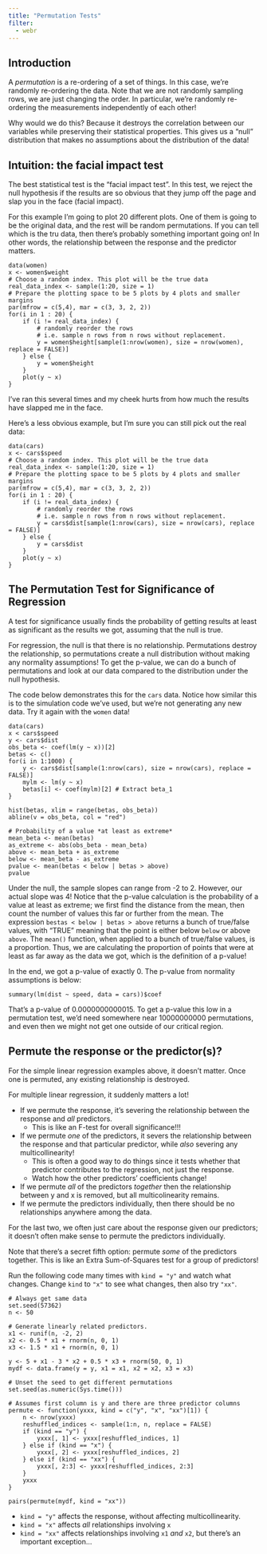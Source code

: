 ```yaml
---
title: "Permutation Tests"
filter:
  - webr
---
```


## Introduction

A *permutation* is a re-ordering of a set of things. In this case, we're randomly re-ordering the data. Note that we are not randomly sampling rows, we are just changing the order. In particular, we're randomly re-ordering the measurements independently of each other!

Why would we do this? Because it destroys the correlation between our variables while preserving their statistical properties. This gives us a "null" distribution that makes no assumptions about the distribution of the data!

## Intuition: the facial impact test

The best statistical test is the "facial impact test". In this test, we reject the null hypothesis if the results are so obvious that they jump off the page and slap you in the face (facial impact).

For this example I'm going to plot 20 different plots. One of them is going to be the original data, and the rest will be random permutations. If you can tell which is the tru data, then there's probably something important going on! In other words, the relationship between the response and the predictor matters.

```webr-r
data(women)
x <- women$weight
# Choose a random index. This plot will be the true data
real_data_index <- sample(1:20, size = 1)
# Prepare the plotting space to be 5 plots by 4 plots and smaller margins
par(mfrow = c(5,4), mar = c(3, 3, 2, 2))
for(i in 1 : 20) {
    if (i != real_data_index) {
        # randomly reorder the rows
        # i.e. sample n rows from n rows without replacement.
        y = women$height[sample(1:nrow(women), size = nrow(women), replace = FALSE)]
    } else {
        y = women$height
    }
    plot(y ~ x)
}
```

I've ran this several times and my cheek hurts from how much the results have slapped me in the face.

Here's a less obvious example, but I'm sure you can still pick out the real data:

```webr-r
data(cars)
x <- cars$speed
# Choose a random index. This plot will be the true data
real_data_index <- sample(1:20, size = 1)
# Prepare the plotting space to be 5 plots by 4 plots and smaller margins
par(mfrow = c(5,4), mar = c(3, 3, 2, 2))
for(i in 1 : 20) {
    if (i != real_data_index) {
        # randomly reorder the rows
        # i.e. sample n rows from n rows without replacement.
        y = cars$dist[sample(1:nrow(cars), size = nrow(cars), replace = FALSE)]
    } else {
        y = cars$dist
    }
    plot(y ~ x)
}
```

## The Permutation Test for Significance of Regression

A test for significance usually finds the probability of getting results at least as significant as the results we got, assuming that the null is true.

For regression, the null is that there is no relationship. Permutations destroy the relationship, so permutations create a null distribution without making any normality assumptions! To get the p-value, we can do a bunch of permutations and look at our data compared to the distribution under the null hypothesis. 

The code below demonstrates this for the `cars` data. Notice how similar this is to the simulation code we've used, but we're not generating any new data. Try it again with the `women` data!

```webr-r
data(cars)
x < cars$speed
y <- cars$dist
obs_beta <- coef(lm(y ~ x))[2]
betas <- c()
for(i in 1:1000) {
    y <- cars$dist[sample(1:nrow(cars), size = nrow(cars), replace = FALSE)]
    mylm <- lm(y ~ x)
    betas[i] <- coef(mylm)[2] # Extract beta_1
}

hist(betas, xlim = range(betas, obs_beta))
abline(v = obs_beta, col = "red")

# Probability of a value *at least as extreme*
mean_beta <- mean(betas)
as_extreme <- abs(obs_beta - mean_beta)
above <- mean_beta + as_extreme
below <- mean_beta - as_extreme
pvalue <- mean(betas < below | betas > above)
pvalue
```

Under the null, the sample slopes can range from -2 to 2. However, our actual slope was 4! Notice that the p-value calculation is the probability of a value at least as extreme; we first find the distance from the mean, then count the number of values this far or further from the mean. The expression `bestas < below | betas > above` returns a bunch of true/false values, with "TRUE" meaning that the point is either below `below` or above `above`. The `mean()` function, when applied to a bunch of true/false values, is a proportion. Thus, we are calculating the proportion of points that were at least as far away as the data we got, which is the definition of a p-value!

In the end, we got a p-value of exactly 0. The p-value from normality assumptions is below:

```webr-r
summary(lm(dist ~ speed, data = cars))$coef
```

That's a p-value of 0.0000000000015. To get a p-value this low in a permutation test, we'd need somewhere near 10000000000 permutations, and even then we might not get one outside of our critical region. 

## Permute the response or the predictor(s)?

For the simple linear regression examples above, it doesn't matter. Once one is permuted, any existing relationship is destroyed.

For multiple linear regression, it suddenly matters a lot! 

- If we permute the response, it's severing the relationship between the response and *all* predictors. 
    - This is like an F-test for overall significance!!!
- If we permute *one* of the predictors, it severs the relationship between the response and that particular predictor, while *also* severing any multicollinearity!
    - This is often a good way to do things since it tests whether that predictor contributes to the regression, not just the response.
    - Watch how the other predictors' coefficients change!
- If we permute *all* of the predictors *together* then the relationship between y and x is removed, but all multicolinearity remains.
- If we permute the predictors individually, then there should be no relationships anywhere among the data. 

For the last two, we often just care about the response given our predictors; it doesn't often make sense to permute the predictors individually.

Note that there's a secret fifth option: permute *some* of the predictors together. This is like an Extra Sum-of-Squares test for a group of predictors!

Run the following code many times with `kind = "y"` and watch what changes. Change `kind` to `"x"` to see what changes, then also try `"xx"`. 

```webr-r
# Always get same data
set.seed(57362)
n <- 50

# Generate linearly related predictors.
x1 <- runif(n, -2, 2)
x2 <- 0.5 * x1 + rnorm(n, 0, 1)
x3 <- 1.5 * x1 + rnorm(n, 0, 1)

y <- 5 + x1 - 3 * x2 + 0.5 * x3 + rnorm(50, 0, 1)
mydf <- data.frame(y = y, x1 = x1, x2 = x2, x3 = x3)

# Unset the seed to get different permutations
set.seed(as.numeric(Sys.time()))

# Assumes first column is y and there are three predictor columns
permute <- function(yxxx, kind = c("y", "x", "xx")[1]) {
    n <- nrow(yxxx)
    reshuffled_indices <- sample(1:n, n, replace = FALSE)
    if (kind == "y") {
        yxxx[, 1] <- yxxx[reshuffled_indices, 1]
    } else if (kind == "x") {
        yxxx[, 2] <- yxxx[reshuffled_indices, 2]
    } else if (kind == "xx") {
        yxxx[, 2:3] <- yxxx[reshuffled_indices, 2:3]
    }
    yxxx
}

pairs(permute(mydf, kind = "xx"))
```

- `kind = "y"` affects the response, without affecting multicollinearity.
- `kind = "x"` affects *all* relationships involving `x`
- `kind = "xx"` affects relationships involving `x1` *and* `x2`, but there's an important exception...




